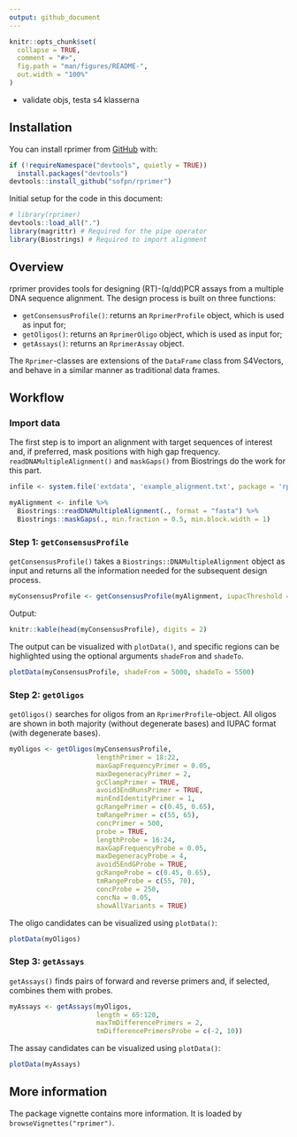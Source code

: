 ```yaml
---
output: github_document
---
```


<!-- README.md is generated from README.Rmd. Please edit that file -->

```r
knitr::opts_chunk$set(
  collapse = TRUE,
  comment = "#>",
  fig.path = "man/figures/README-",
  out.width = "100%"
)
```

* validate objs, testa s4 klasserna  

## Installation

You can install rprimer from [GitHub](https://github.com/) with:

  ``` r
if (!requireNamespace("devtools", quietly = TRUE))
    install.packages("devtools")
devtools::install_github("sofpn/rprimer")
```
Initial setup for the code in this document: 

``` r
# library(rprimer)
devtools::load_all(".")
library(magrittr) # Required for the pipe operator 
library(Biostrings) # Required to import alignment
```

## Overview 

rprimer provides tools for designing (RT)-(q/dd)PCR assays from a multiple DNA sequence alignment. The design process is built on three functions: 

* `getConsensusProfile()`: returns an `RprimerProfile` object, which is used as input for;
* `getOligos()`: returns an `RprimerOligo` object, which is used as input for; 
* `getAssays()`: returns an `RprimerAssay` object.

The `Rprimer`-classes are extensions of the `DataFrame` class from S4Vectors, and behave in a similar manner as traditional data frames. 

## Workflow 

### Import data 

The first step is to import an alignment with target sequences of interest and, if preferred, mask positions with high gap frequency. `readDNAMultipleAlignment()` and `maskGaps()` from Biostrings do the work for this part. 

```r
infile <- system.file('extdata', 'example_alignment.txt', package = 'rprimer')

myAlignment <- infile %>%
  Biostrings::readDNAMultipleAlignment(., format = "fasta") %>%
  Biostrings::maskGaps(., min.fraction = 0.5, min.block.width = 1) 
```

### Step 1: `getConsensusProfile` 

`getConsensusProfile()` takes a `Biostrings::DNAMultipleAlignment` object as input and returns all the information needed for the subsequent design process. 

```r
myConsensusProfile <- getConsensusProfile(myAlignment, iupacThreshold = 0.05)
```

Output: 

```r
knitr::kable(head(myConsensusProfile), digits = 2)
```

The output can be visualized with `plotData()`, and specific regions can be highlighted using the optional arguments `shadeFrom` and `shadeTo`. 

```r
plotData(myConsensusProfile, shadeFrom = 5000, shadeTo = 5500)
```

### Step 2: `getOligos`

`getOligos()` searches for oligos from an `RprimerProfile`-object. All oligos are shown in both majority (without degenerate bases) and IUPAC format (with degenerate bases). 

``` r
myOligos <- getOligos(myConsensusProfile,
                      lengthPrimer = 18:22,
                      maxGapFrequencyPrimer = 0.05,
                      maxDegeneracyPrimer = 2,
                      gcClampPrimer = TRUE,
                      avoid3EndRunsPrimer = TRUE,
                      minEndIdentityPrimer = 1,
                      gcRangePrimer = c(0.45, 0.65),
                      tmRangePrimer = c(55, 65),
                      concPrimer = 500,
                      probe = TRUE,
                      lengthProbe = 16:24,
                      maxGapFrequencyProbe = 0.05,
                      maxDegeneracyProbe = 4,
                      avoid5EndGProbe = TRUE, 
                      gcRangeProbe = c(0.45, 0.65),
                      tmRangeProbe = c(55, 70),
                      concProbe = 250,
                      concNa = 0.05,
                      showAllVariants = TRUE)
```

The oligo candidates can be visualized using `plotData()`:

```r
plotData(myOligos)
```

### Step 3: `getAssays`

`getAssays()` finds pairs of forward and reverse primers and, if selected, combines them with probes.

```r
myAssays <- getAssays(myOligos, 
                      length = 65:120,
                      maxTmDifferencePrimers = 2,
                      tmDifferencePrimersProbe = c(-2, 10))
```

The assay candidates can be visualized using `plotData()`: 

```r
plotData(myAssays)
```

## More information

The package vignette contains more information. It is loaded by `browseVignettes("rprimer")`.
